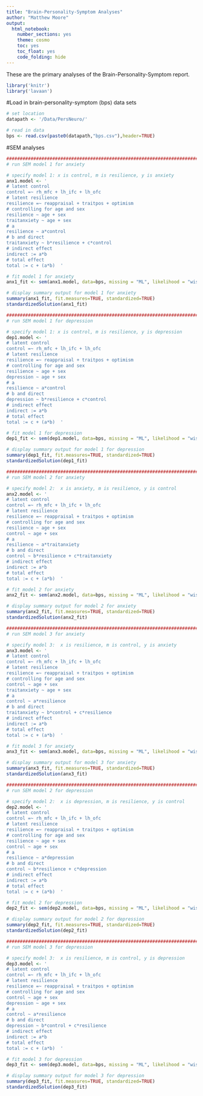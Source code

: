 ---
title: "Brain-Personality-Symptom Analyses"
author: "Matthew Moore"
output:
  html_notebook:
    number_sections: yes
    theme: cosmo
    toc: yes
    toc_float: yes
    code_folding: hide
---

These are the primary analyses of the Brain-Personality-Symptom report.

```{r init, message=FALSE, warning=FALSE, include=FALSE}
library('knitr')
library('lavaan')

```

#Load in brain-personality-symptom (bps) data sets
```{r}
# set location
datapath <- '/Data/PersNeuro/'

# read in data
bps <- read.csv(paste0(datapath,"bps.csv"),header=TRUE)

```

#SEM analyses
```{r, message=FALSE, warning=FALSE}
##################################################################################################
# run SEM model 1 for anxiety

# specify model 1: x is control, m is resilience, y is anxiety
anx1.model <- ' 
# latent control
control =~ rh_mfc + lh_ifc + lh_ofc
# latent resilience
resilience =~ reappraisal + traitpos + optimism
# controlling for age and sex
resilience ~ age + sex
traitanxiety ~ age + sex
# a
resilience ~ a*control
# b and direct
traitanxiety ~ b*resilience + c*control
# indirect effect
indirect := a*b
# total effect
total := c + (a*b)  '

# fit model 1 for anxiety
anx1_fit <- sem(anx1.model, data=bps, missing = "ML", likelihood = "wishart", information = "expected")

# display summary output for model 1 for anxiety
summary(anx1_fit, fit.measures=TRUE, standardized=TRUE)
standardizedSolution(anx1_fit)

##################################################################################################
# run SEM model 1 for depression

# specify model 1: x is control, m is resilience, y is depression
dep1.model <- ' 
# latent control
control =~ rh_mfc + lh_ifc + lh_ofc
# latent resilience
resilience =~ reappraisal + traitpos + optimism
# controlling for age and sex
resilience ~ age + sex
depression ~ age + sex
# a
resilience ~ a*control
# b and direct
depression ~ b*resilience + c*control
# indirect effect
indirect := a*b
# total effect
total := c + (a*b)  '

# fit model 1 for depression
dep1_fit <- sem(dep1.model, data=bps, missing = "ML", likelihood = "wishart", information = "expected")

# display summary output for model 1 for depression
summary(dep1_fit, fit.measures=TRUE, standardized=TRUE)
standardizedSolution(dep1_fit)

##################################################################################################
# run SEM model 2 for anxiety

# specify model 2:  x is anxiety, m is resilience, y is control
anx2.model <- ' 
# latent control
control =~ rh_mfc + lh_ifc + lh_ofc
# latent resilience
resilience =~ reappraisal + traitpos + optimism
# controlling for age and sex
resilience ~ age + sex
control ~ age + sex
# a
resilience ~ a*traitanxiety
# b and direct
control ~ b*resilience + c*traitanxiety
# indirect effect
indirect := a*b
# total effect
total := c + (a*b)  '

# fit model 2 for anxiety
anx2_fit <- sem(anx2.model, data=bps, missing = "ML", likelihood = "wishart", information = "expected")

# display summary output for model 2 for anxiety
summary(anx2_fit, fit.measures=TRUE, standardized=TRUE)
standardizedSolution(anx2_fit)

##################################################################################################
# run SEM model 3 for anxiety

# specify model 3:  x is resilience, m is control, y is anxiety
anx3.model <- ' 
# latent control
control =~ rh_mfc + lh_ifc + lh_ofc
# latent resilience
resilience =~ reappraisal + traitpos + optimism
# controlling for age and sex
control ~ age + sex
traitanxiety ~ age + sex
# a
control ~ a*resilience
# b and direct
traitanxiety ~ b*control + c*resilience
# indirect effect
indirect := a*b
# total effect
total := c + (a*b)  '

# fit model 3 for anxiety
anx3_fit <- sem(anx3.model, data=bps, missing = "ML", likelihood = "wishart", information = "expected")

# display summary output for model 3 for anxiety
summary(anx3_fit, fit.measures=TRUE, standardized=TRUE)
standardizedSolution(anx3_fit)

##################################################################################################
# run SEM model 2 for depression

# specify model 2:  x is depression, m is resilience, y is control
dep2.model <- ' 
# latent control
control =~ rh_mfc + lh_ifc + lh_ofc
# latent resilience
resilience =~ reappraisal + traitpos + optimism
# controlling for age and sex
resilience ~ age + sex
control ~ age + sex
# a
resilience ~ a*depression
# b and direct
control ~ b*resilience + c*depression
# indirect effect
indirect := a*b
# total effect
total := c + (a*b)  '

# fit model 2 for depression
dep2_fit <- sem(dep2.model, data=bps, missing = "ML", likelihood = "wishart", information = "expected")

# display summary output for model 2 for depression
summary(dep2_fit, fit.measures=TRUE, standardized=TRUE)
standardizedSolution(dep2_fit)

##################################################################################################
# run SEM model 3 for depression

# specify model 3:  x is resilience, m is control, y is depression
dep3.model <- ' 
# latent control
control =~ rh_mfc + lh_ifc + lh_ofc
# latent resilience
resilience =~ reappraisal + traitpos + optimism
# controlling for age and sex
control ~ age + sex
depression ~ age + sex
# a
control ~ a*resilience
# b and direct
depression ~ b*control + c*resilience
# indirect effect
indirect := a*b
# total effect
total := c + (a*b)  '

# fit model 3 for depression
dep3_fit <- sem(dep3.model, data=bps, missing = "ML", likelihood = "wishart", information = "expected")

# display summary output for model 3 for depression
summary(dep3_fit, fit.measures=TRUE, standardized=TRUE)
standardizedSolution(dep3_fit)

```


